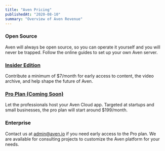 ```yaml
---
title: "Aven Pricing"
publishedAt: "2020-08-10"
summary: "Overview of Aven Revenue"
---
```


### Open Source

Aven will always be open source, so you can operate it yourself and you will never be trapped. Follow the online guides to set up your own Aven server.

### [Insider Edition](./insiders-edition)

Contribute a minimum of \$7/month for early access to content, the video archive, and help shape the future of Aven.

### [Pro Plan (Coming Soon)](./pro)

Let the professionals host your Aven Cloud app. Targeted at startups and small businesses, the pro plan will start around \$199/month.

### Enterprise

Contact us at [admin@aven.io](mailto:admin@aven.io) if you need early access to the Pro plan. We are available for consulting projects to customize the Aven platform for your needs.

<!--- © Eric Vicenti 2020. Licensed under Creative Commons CC BY-NC-SA 4.0 https://creativecommons.org/licenses/by-nc-sa/4.0/ -->
